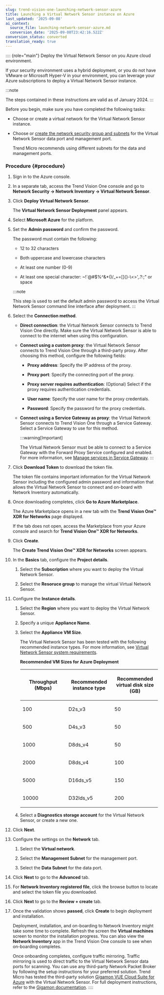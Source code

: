 ```yaml
---
slug: trend-vision-one-launching-network-sensor-azure
title: Launching a Virtual Network Sensor instance on Azure
last_updated: '2025-09-08'
ai_context:
  source_file: launching-network-sensor-azure.md
  conversion_date: '2025-09-08T23:42:16.522Z'
conversion_status: converted
translation_ready: true
---
```


:::: {role="main"}
Deploy the Virtual Network Sensor on you Azure cloud environment.

If your security environment uses a hybrid deployment, or you do not have VMware or Microsoft Hyper-V in your environment, you can leverage your Azure subscriptions to deploy a Virtual Network Sensor instance.

:::note

The steps contained in these instructions are valid as of January 2024.
:::

Before you begin, make sure you have completed the following tasks:

- Choose or create a virtual network for the Virtual Network Sensor instance.

- Choose or [create the network security group and subnets](network-subnets-network-sensor.mdx) for the Virtual Network Sensor data port and management port.

  Trend Micro recommends using different subnets for the data and management ports.

### Procedure {#procedure}

1.  Sign in to the Azure console.

2.  In a separate tab, access the Trend Vision One console and go to **Network Security → Network Inventory → Virtual Network Sensor**.

3.  Click **Deploy Virtual Network Sensor**.

    The **Virtual Network Sensor Deployment** panel appears.

4.  Select **Microsoft Azure** for the platform.

5.  Set the **Admin password** and confirm the password.

    The password must contain the following:

    - 12 to 32 characters

    - Both uppercase and lowercase characters

    - At least one number (0-9)

    - At least one special character: ~!\`@#$%^&\*()/\_+=\[\]{}-\\\<\>',.?:;" or space

    :::note

    This step is used to set the default admin password to access the Virtual Network Sensor command line interface after deployment.
    :::

6.  Select the **Connection method**.

    - **Direct connection**: the Virtual Network Sensor connects to Trend Vision One directly. Make sure the Virtual Network Sensor is able to connect to the internet when using this configuration.

    - **Connect using a custom proxy**: the Virtual Network Sensor connects to Trend Vision One through a third-party proxy. After choosing this method, configure the following fields:

      - **Proxy address**: Specify the IP address of the proxy.

      - **Proxy port**: Specify the connecting port of the proxy.

      - **Proxy server requires authentication**: (Optional) Select if the proxy requires authentication credentials.

      - **User name**: Specify the user name for the proxy credentials.

      - **Password**: Specify the password for the proxy credentials.

    - **Connect using a Service Gateway as proxy**: the Virtual Network Sensor connects to Trend Vision One through a Service Gateway. Select a Service Gateway to use for this method.

      :::warning[Important]

      The Virtual Network Sensor must be able to connect to a Service Gateway with the Forward Proxy Service configured and enabled. For more information, see [Manage services in Service Gateway](managing-services-service-gateway.mdx).
      :::

7.  Click **Download Token** to download the token file.

    The token file contains important information for the Virtual Network Sensor including the configured admin password and information that allows the Virtual Network Sensor to connect and on-board with Network Inventory automatically.

8.  Once downloading completes, click **Go to Azure Marketplace**.

    The Azure Marketplace opens in a new tab with the **Trend Vision One™ XDR for Networks** page displayed.

    If the tab does not open, access the Marketplace from your Azure console and search for **Trend Vision One™ XDR for Networks**.

9.  Click **Create**.

    The **Create Trend Vision One™ XDR for Networks** screen appears.

10. In the **Basics** tab, configure the **Project details**.

    1.  Select the **Subscription** where you want to deploy the Virtual Network Sensor.

    2.  Select the **Resoruce group** to manage the virtual Virtual Network Sensor.

11. Configure the **Instance details**.

    1.  Select the **Region** where you want to deploy the Virtual Network Sensor.

    2.  Specify a unique **Appliance Name**.

    3.  Select the **Appliance VM Size**.

        The Virtual Network Sensor has been tested with the following recommended instance types. For more information, see [Virtual Network Sensor system requirements](network-sensor-sys-reqs.mdx).

        **Recommended VM Sizes for Azure Deployment**

        <table style="width:99%;">
        <colgroup>
        <col style="width: 33%" />
        <col style="width: 33%" />
        <col style="width: 33%" />
        </colgroup>
        <thead>
        <tr>
        <th><p>Throughput (Mbps)</p></th>
        <th><p>Recommended instance type</p></th>
        <th><p>Recommended virtual disk size (GB)</p></th>
        </tr>
        </thead>
        <tbody>
        <tr>
        <td><p>100</p></td>
        <td><p>D2s_v3</p></td>
        <td><p>50</p></td>
        </tr>
        <tr>
        <td><p>500</p></td>
        <td><p>D4s_v3</p></td>
        <td><p>50</p></td>
        </tr>
        <tr>
        <td><p>1000</p></td>
        <td><p>D8ds_v4</p></td>
        <td><p>50</p></td>
        </tr>
        <tr>
        <td><p>2000</p></td>
        <td><p>D8ds_v4</p></td>
        <td><p>100</p></td>
        </tr>
        <tr>
        <td><p>5000</p></td>
        <td><p>D16ds_v5</p></td>
        <td><p>150</p></td>
        </tr>
        <tr>
        <td><p>10000</p></td>
        <td><p>D32lds_v5</p></td>
        <td><p>200</p></td>
        </tr>
        </tbody>
        </table>

    4.  Select a **Diagnostics storage account** for the Virtual Network Sensor, or create a new one.

12. Click **Next**.

13. Configure the settings on the **Network** tab.

    1.  Select the **Virtual network**.

    2.  Select the **Management Subnet** for the management port.

    3.  Select the **Data Subnet** for the data port.

14. Click **Next** to go to the **Advanced** tab.

15. For **Network Inventory registered file**, click the browse button to locate and select the token file you downloaded.

16. Click **Next** to go to the **Review + create** tab.

17. Once the validation shows **passed**, click **Create** to begin deployment and installation.

    Deployment, installation, and on-boarding to Network Inventory might take some time to complete. Refresh the screen the **Virtual machines** screen to monitor the installation progress. You can also view the **Network Inventory** app in the Trend Vision One console to see when on-boarding completes.

    Once onboarding completes, configure traffic mirroring. Traffic mirroring is used to direct traffic to the Virtual Network Sensor data ports for scanning. You can use any third-party Network Packet Broker by following the setup instructions for your preferred solution. Trend Micro has tested the third-party solution [Gigamon VUE Cloud Suite for Azure](https://www.gigamon.com/) with the Virtual Network Sensor. For full deployment instructions, refer to the [Gigamon documentation](https://docs.gigamon.com/doclib65/Content/GV-Cloud-Azure/preface-Azure-VS2.md?tocpath=GigaVUE%20Cloud%20Suite%7CGigaVUE%C2%A0Cloud%20Suite%20for%20Azure%7C_____0).
::::
